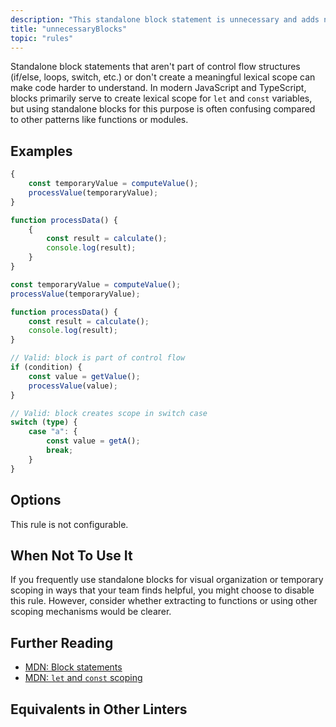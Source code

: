 ```yaml
---
description: "This standalone block statement is unnecessary and adds no value."
title: "unnecessaryBlocks"
topic: "rules"
---
```



<RuleSummary plugin="ts" rule="unnecessaryBlocks" />

Standalone block statements that aren't part of control flow structures (if/else, loops, switch, etc.) or don't create a meaningful lexical scope can make code harder to understand.
In modern JavaScript and TypeScript, blocks primarily serve to create lexical scope for `let` and `const` variables, but using standalone blocks for this purpose is often confusing compared to other patterns like functions or modules.

## Examples

<Tabs>
<TabItem label="❌ Incorrect">

```ts
{
	const temporaryValue = computeValue();
	processValue(temporaryValue);
}
```

```ts
function processData() {
	{
		const result = calculate();
		console.log(result);
	}
}
```

</TabItem>
<TabItem label="✅ Correct">

```ts
const temporaryValue = computeValue();
processValue(temporaryValue);
```

```ts
function processData() {
	const result = calculate();
	console.log(result);
}
```

```ts
// Valid: block is part of control flow
if (condition) {
	const value = getValue();
	processValue(value);
}
```

```ts
// Valid: block creates scope in switch case
switch (type) {
	case "a": {
		const value = getA();
		break;
	}
}
```

</TabItem>
</Tabs>

## Options

This rule is not configurable.

## When Not To Use It

If you frequently use standalone blocks for visual organization or temporary scoping in ways that your team finds helpful, you might choose to disable this rule.
However, consider whether extracting to functions or using other scoping mechanisms would be clearer.

## Further Reading

- [MDN: Block statements](https://developer.mozilla.org/en-US/docs/Web/JavaScript/Reference/Statements/block)
- [MDN: `let` and `const` scoping](https://developer.mozilla.org/en-US/docs/Web/JavaScript/Reference/Statements/let)

## Equivalents in Other Linters

<RuleEquivalents pluginId="ts" ruleId="unnecessaryBlocks" />
